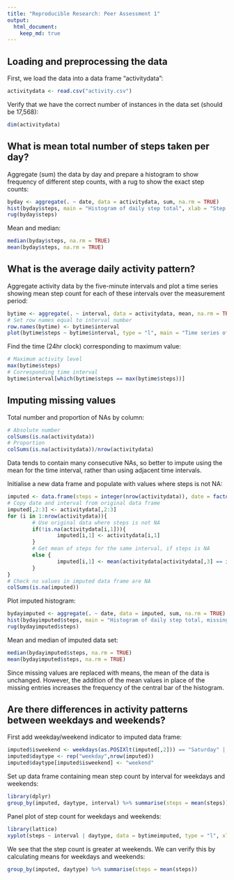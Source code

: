 ```yaml
---
title: "Reproducible Research: Peer Assessment 1"
output: 
  html_document:
    keep_md: true
---
```



## Loading and preprocessing the data

First, we load the data into a data frame "activitydata":

```r
activitydata <- read.csv("activity.csv")
```

Verify that we have the correct number of instances in the data set (should be 17,568):

```r
dim(activitydata)
```

## What is mean total number of steps taken per day?

Aggregate (sum) the data by day and prepare a histogram to show frequency of different step counts, with a rug to show the exact step counts:

```r
byday <- aggregate(. ~ date, data = activitydata, sum, na.rm = TRUE)
hist(byday$steps, main = "Histogram of daily step total", xlab = "Step count")
rug(byday$steps)
```

Mean and median:

```r
median(byday$steps, na.rm = TRUE)
mean(byday$steps, na.rm = TRUE)
```

## What is the average daily activity pattern?

Aggregate activity data by the five-minute intervals and plot a time series showing mean step count for each of these intervals over the measurement period:

```r
bytime <- aggregate(. ~ interval, data = activitydata, mean, na.rm = TRUE)
# Set row names equal to interval number
row.names(bytime) <- bytime$interval
plot(bytime$steps ~ bytime$interval, type = "l", main = "Time series of mean step count by time interval", xlab = "Time (24hr clock)", ylab = "Mean steps")
```

Find the time (24hr clock) corresponding to maximum value:

```r
# Maximum activity level
max(bytime$steps)
# Corresponding time interval
bytime$interval[which(bytime$steps == max(bytime$steps))]
```

## Imputing missing values

Total number and proportion of NAs by column:

```r
# Absolute number
colSums(is.na(activitydata))
# Proportion
colSums(is.na(activitydata))/nrow(activitydata)
```

Data tends to contain many consecutive NAs, so better to impute using the mean for the time interval, rather than using adjacent time intervals.

Initialise a new data frame and populate with values where steps is not NA:

```r
imputed <- data.frame(steps = integer(nrow(activitydata)), date = factor(nrow(activitydata)), interval = integer(nrow(activitydata)))
# Copy date and interval from original data frame
imputed[,2:3] <- activitydata[,2:3]
for (i in 1:nrow(activitydata)){
        # Use original data where steps is not NA
        if(!is.na(activitydata[i,1])){
                imputed[i,1] <- activitydata[i,1]
        }
        # Get mean of steps for the same interval, if steps is NA
        else {
                imputed[i,1] <- mean(activitydata[activitydata[,3] == imputed[i,3],1], na.rm = TRUE)
        }
}
# Check no values in imputed data frame are NA
colSums(is.na(imputed))
```

Plot imputed histogram:

```r
bydayimputed <- aggregate(. ~ date, data = imputed, sum, na.rm = TRUE)
hist(bydayimputed$steps, main = "Histogram of daily step total, missing values imputed", xlab = "Step count")
rug(bydayimputed$steps)

```

Mean and median of imputed data set:

```r
median(bydayimputed$steps, na.rm = TRUE)
mean(bydayimputed$steps, na.rm = TRUE)
```

Since missing values are replaced with means, the mean of the data is unchanged.  However, the addition of the mean values in place of the missing entries increases the frequency of the central bar of the histogram.

## Are there differences in activity patterns between weekdays and weekends?

First add weekday/weekend indicator to imputed data frame:

```r
imputed$isweekend <- weekdays(as.POSIXlt(imputed[,2])) == "Saturday" | weekdays(as.POSIXlt(imputed[,2])) == "Sunday"
imputed$daytype <- rep("weekday",nrow(imputed))
imputed$daytype[imputed$isweekend] <- "weekend"
```

Set up data frame containing mean step count by interval for weekdays and weekends:

```r
library(dplyr)
group_by(imputed, daytype, interval) %>% summarise(steps = mean(steps)) -> bytimeimputed
```

Panel plot of step count for weekdays and weekends:

```r
library(lattice)
xyplot(steps ~ interval | daytype, data = bytimeimputed, type = "l", xlab = "Time (24hr clock)", ylab = "Mean steps", layout = c(1,2))
```

We see that the step count is greater at weekends.  We can verify this by calculating means for weekdays and weekends:

```r
group_by(imputed, daytype) %>% summarise(steps = mean(steps))
```
